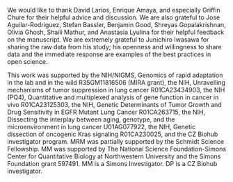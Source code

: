 We would like to thank David Larios, Enrique Amaya, and especially Griffin Chure
for their helpful advice and discussion. We are also grateful to Jose
Aguilar-Rodriguez, Stefan Bassler, Benjamin Good, Shreyas Gopalakrishnan, Olivia
Ghosh, Shaili Mathur, and Anastasia Lyulina for their helpful feedback on the
manuscript. We are extremely grateful to Junichiro Iwasawa for sharing the raw
data from his study; his openness and willingness to share data and the
immediate response are examples of the best practices in open science.

This work was supported by the NIH/NIGMS, Genomics of rapid adaptation in the
lab and in the wild R35GM11816506 (MIRA grant), the NIH, Unravelling mechanisms
of tumor suppression in lung cancer R01CA23434903, the NIH (PQ4), Quantitative
and multiplexed analysis of gene function in cancer in vivo R01CA23125303, the
NIH, Genetic Determinants of Tumor Growth and Drug Sensitivity in EGFR Mutant
Lung Cancer R01CA263715, the NIH, Dissecting the interplay between aging,
genotype, and the microenvironment in lung cancer U01AG077922, the NIH, Genetic
dissection of oncogenic Kras signaling R01CA230025, and the CZ Biohub
investigator program. MRM was partially supported by the Schmidt Science
Fellowship. MM was supported by The National Science Foundation-Simons Center
for Quantitative Biology at Northwestern University and the Simons Foundation
grant 597491. MM is a Simons Investigator. DP is a CZ Biohub investigator.
